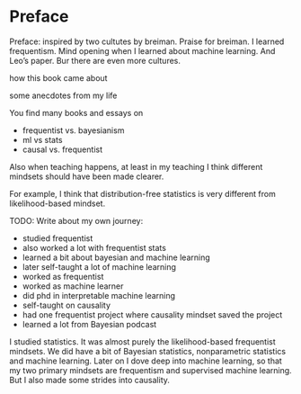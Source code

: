 # Preface


Preface: inspired by two cultutes by breiman.  Praise for breiman. I learned frequentism. Mind opening when I learned about machine learning. And Leo's paper. Bur there are even more cultures.

how this book came about

some anecdotes from my life


You find many books and essays on

- frequentist vs. bayesianism
- ml vs stats
- causal vs. frequentist

Also when teaching happens, at least in my teaching I think different mindsets should have been made clearer.

For example, I think that distribution-free statistics is very different from likelihood-based mindset.


TODO: Write about my own journey:

* studied frequentist
* also worked a lot with frequentist stats
* learned a bit about bayesian and machine learning
* later self-taught a lot of machine learning
* worked as frequentist
* worked as machine learner
* did phd in interpretable machine learning
* self-taught on causality
* had one frequentist project where causality mindset saved the project
* learned a lot from Bayesian podcast


I studied statistics.
It was almost purely the likelihood-based frequentist mindsets.
We did have a bit of Bayesian statistics, nonparametric statistics and machine learning.
Later on I dove deep into machine learning, so that my two primary mindsets are frequentism and supervised machine learning.
But I also made some strides into causality.

